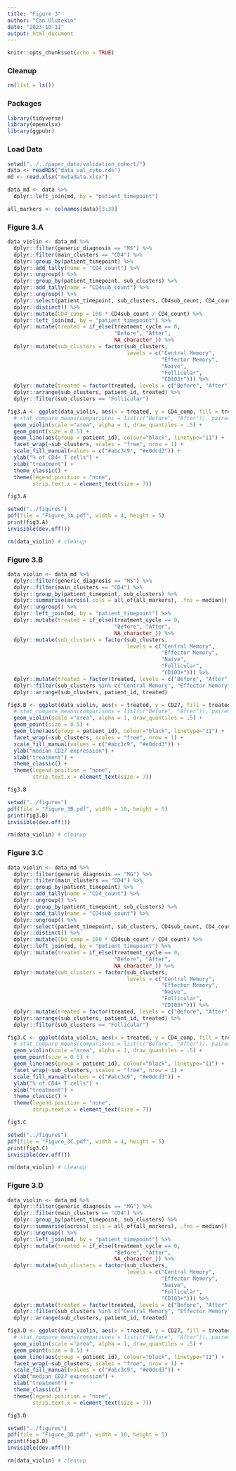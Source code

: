 ```yaml
---
title: "Figure 3"
author: "Can Ulutekin"
date: "2023-10-11"
output: html_document
---
```


```r
knitr::opts_chunk$set(echo = TRUE)
```

### Cleanup

```r
rm(list = ls())
```

### Packages

```r
library(tidyverse)
library(openxlsx)
library(ggpubr)
```

### Load Data

```r
setwd("../../paper_data/validation_cohort/")
data <- readRDS("data_val_cyto.rds")
md <- read.xlsx("metadata.xlsx")

data_md <- data %>%
  dplyr::left_join(md, by = "patient_timepoint")

all_markers <- colnames(data)[3:38]
```

### Figure 3.A

```r
data_violin <- data_md %>%
  dplyr::filter(generic_diagnosis == "MS") %>%
  dplyr::filter(main_clusters == "CD4") %>%
  dplyr::group_by(patient_timepoint) %>%
  dplyr::add_tally(name = "CD4_count") %>%
  dplyr::ungroup() %>%
  dplyr::group_by(patient_timepoint, sub_clusters) %>%
  dplyr::add_tally(name = "CD4sub_count") %>%
  dplyr::ungroup() %>%
  dplyr::select(patient_timepoint, sub_clusters, CD4sub_count, CD4_count) %>% # total_count
  dplyr::distinct() %>%
  dplyr::mutate(CD4_comp = 100 * CD4sub_count / CD4_count) %>%
  dplyr::left_join(md, by = "patient_timepoint") %>%
  dplyr::mutate(treated = if_else(treatment_cycle == 0,
                                  "Before", "After",
                                  NA_character_)) %>%
  dplyr::mutate(sub_clusters = factor(sub_clusters,
                                      levels = c("Central Memory",
                                                 "Effector Memory",
                                                 "Naive",
                                                 "Follicular",
                                                 "CD103+"))) %>%
  dplyr::mutate(treated = factor(treated, levels = c("Before", "After"))) %>%
  dplyr::arrange(sub_clusters, patient_id, treated) %>%
  dplyr::filter(sub_clusters == "Follicular")

fig3.A <- ggplot(data_violin, aes(x = treated, y = CD4_comp, fill = treated)) +
  # stat_compare_means(comparisons = list(c("Before", "After")), paired = T) +
  geom_violin(scale ="area", alpha = 1, draw_quantiles = .5) +
  geom_point(size = 0.5) +
  geom_line(aes(group = patient_id), colour="black", linetype="11") +
  facet_wrap(~sub_clusters, scales = "free", nrow = 1) +
  scale_fill_manual(values = c("#abc3c9", "#e0dcd3")) +
  ylab("% of CD4+ T cells") +
  xlab("treatment") +
  theme_classic() +
  theme(legend.position = "none",
        strip.text.x = element_text(size = 7))

fig3.A

setwd("../figures")
pdf(file = "Figure_3A.pdf", width = 4, height = 5)
print(fig3.A)
invisible(dev.off())

rm(data_violin) # cleanup
```

### Figure 3.B

```r
data_violin <- data_md %>%
  dplyr::filter(generic_diagnosis == "MS") %>%
  dplyr::filter(main_clusters == "CD4") %>%
  dplyr::group_by(patient_timepoint, sub_clusters) %>%
  dplyr::summarise(across(.cols = all_of(all_markers), .fns = median)) %>%
  dplyr::ungroup() %>%
  dplyr::left_join(md, by = "patient_timepoint") %>%
  dplyr::mutate(treated = if_else(treatment_cycle == 0,
                                  "Before", "After",
                                  NA_character_)) %>%
  dplyr::mutate(sub_clusters = factor(sub_clusters,
                                      levels = c("Central Memory",
                                                 "Effector Memory",
                                                 "Naive",
                                                 "Follicular",
                                                 "CD103+"))) %>%
  dplyr::mutate(treated = factor(treated, levels = c("Before", "After"))) %>%
  dplyr::filter(sub_clusters %in% c("Central Memory", "Effector Memory", "Follicular")) %>%
  dplyr::arrange(sub_clusters, patient_id, treated)

fig3.B <- ggplot(data_violin, aes(x = treated, y = CD27, fill = treated)) +
  # stat_compare_means(comparisons = list(c("Before", "After")), paired = T) +
  geom_violin(scale ="area", alpha = 1, draw_quantiles = .5) +
  geom_point(size = 0.5) +
  geom_line(aes(group = patient_id), colour="black", linetype="11") +
  facet_wrap(~sub_clusters, scales = "free", nrow = 1) +
  scale_fill_manual(values = c("#abc3c9", "#e0dcd3")) +
  ylab("median CD27 expression") +
  xlab("treatment") +
  theme_classic() +
  theme(legend.position = "none",
        strip.text.x = element_text(size = 7))

fig3.B

setwd("../figures")
pdf(file = "Figure_3B.pdf", width = 10, height = 5)
print(fig3.B)
invisible(dev.off())

rm(data_violin) # cleanup
```

### Figure 3.C

```r
data_violin <- data_md %>%
  dplyr::filter(generic_diagnosis == "MG") %>%
  dplyr::filter(main_clusters == "CD4") %>%
  dplyr::group_by(patient_timepoint) %>%
  dplyr::add_tally(name = "CD4_count") %>%
  dplyr::ungroup() %>%
  dplyr::group_by(patient_timepoint, sub_clusters) %>%
  dplyr::add_tally(name = "CD4sub_count") %>%
  dplyr::ungroup() %>%
  dplyr::select(patient_timepoint, sub_clusters, CD4sub_count, CD4_count) %>% # total_count
  dplyr::distinct() %>%
  dplyr::mutate(CD4_comp = 100 * CD4sub_count / CD4_count) %>%
  dplyr::left_join(md, by = "patient_timepoint") %>%
  dplyr::mutate(treated = if_else(treatment_cycle == 0,
                                  "Before", "After",
                                  NA_character_)) %>%
  dplyr::mutate(sub_clusters = factor(sub_clusters,
                                      levels = c("Central Memory",
                                                 "Effector Memory",
                                                 "Naive",
                                                 "Follicular",
                                                 "CD103+"))) %>%
  dplyr::mutate(treated = factor(treated, levels = c("Before", "After"))) %>%
  dplyr::arrange(sub_clusters, patient_id, treated) %>%
  dplyr::filter(sub_clusters == "Follicular")

fig3.C <- ggplot(data_violin, aes(x = treated, y = CD4_comp, fill = treated)) +
  # stat_compare_means(comparisons = list(c("Before", "After")), paired = T) +
  geom_violin(scale ="area", alpha = 1, draw_quantiles = .5) +
  geom_point(size = 0.5) +
  geom_line(aes(group = patient_id), colour="black", linetype="11") +
  facet_wrap(~sub_clusters, scales = "free", nrow = 1) +
  scale_fill_manual(values = c("#abc3c9", "#e0dcd3")) +
  ylab("% of CD4+ T cells") +
  xlab("treatment") +
  theme_classic() +
  theme(legend.position = "none",
        strip.text.x = element_text(size = 7))

fig3.C

setwd("../figures")
pdf(file = "Figure_3C.pdf", width = 4, height = 5)
print(fig3.C)
invisible(dev.off())

rm(data_violin) # cleanup
```

### Figure 3.D

```r
data_violin <- data_md %>%
  dplyr::filter(generic_diagnosis == "MG") %>%
  dplyr::filter(main_clusters == "CD4") %>%
  dplyr::group_by(patient_timepoint, sub_clusters) %>%
  dplyr::summarise(across(.cols = all_of(all_markers), .fns = median)) %>%
  dplyr::ungroup() %>%
  dplyr::left_join(md, by = "patient_timepoint") %>%
  dplyr::mutate(treated = if_else(treatment_cycle == 0,
                                  "Before", "After",
                                  NA_character_)) %>%
  dplyr::mutate(sub_clusters = factor(sub_clusters,
                                      levels = c("Central Memory",
                                                 "Effector Memory",
                                                 "Naive",
                                                 "Follicular",
                                                 "CD103+"))) %>%
  dplyr::mutate(treated = factor(treated, levels = c("Before", "After"))) %>%
  dplyr::filter(sub_clusters %in% c("Central Memory", "Effector Memory", "Follicular")) %>%
  dplyr::arrange(sub_clusters, patient_id, treated)

fig3.D <- ggplot(data_violin, aes(x = treated, y = CD27, fill = treated)) +
  # stat_compare_means(comparisons = list(c("Before", "After")), paired = T) +
  geom_violin(scale ="area", alpha = 1, draw_quantiles = .5) +
  geom_point(size = 0.5) +
  geom_line(aes(group = patient_id), colour="black", linetype="11") +
  facet_wrap(~sub_clusters, scales = "free", nrow = 1) +
  scale_fill_manual(values = c("#abc3c9", "#e0dcd3")) +
  ylab("median CD27 expression") +
  xlab("treatment") +
  theme_classic() +
  theme(legend.position = "none",
        strip.text.x = element_text(size = 7))

fig3.D

setwd("../figures")
pdf(file = "Figure_3D.pdf", width = 10, height = 5)
print(fig3.D)
invisible(dev.off())

rm(data_violin) # cleanup
```